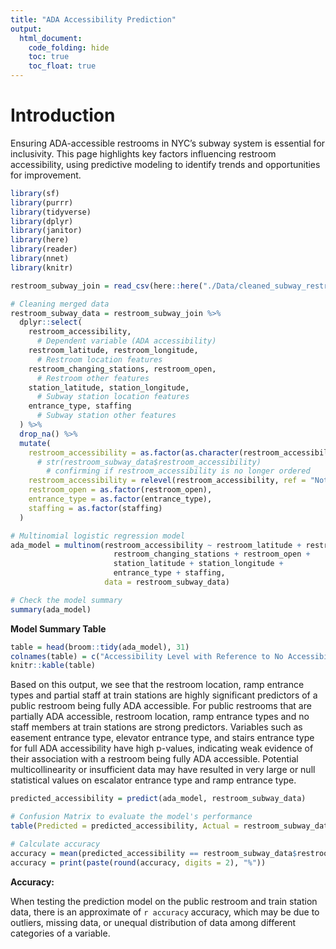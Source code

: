 ```yaml
---
title: "ADA Accessibility Prediction"
output: 
  html_document:
    code_folding: hide
    toc: true
    toc_float: true
---
```

# Introduction

Ensuring ADA-accessible restrooms in NYC's subway system is essential for inclusivity. This page highlights key factors influencing restroom accessibility, using predictive modeling to identify trends and opportunities for improvement.

```r
library(sf)
library(purrr)
library(tidyverse)
library(dplyr)
library(janitor)
library(here)
library(reader)
library(nnet)
library(knitr)
```


```r
restroom_subway_join = read_csv(here::here("./Data/cleaned_subway_restroom_data.csv"))

# Cleaning merged data
restroom_subway_data = restroom_subway_join %>%
  dplyr::select(
    restroom_accessibility,
      # Dependent variable (ADA accessibility)
    restroom_latitude, restroom_longitude,
      # Restroom location features
    restroom_changing_stations, restroom_open,
      # Restroom other features
    station_latitude, station_longitude,
      # Subway station location features
    entrance_type, staffing
      # Subway station other features
  ) %>%
  drop_na() %>% 
  mutate(
    restroom_accessibility = as.factor(as.character(restroom_accessibility)), 
      # str(restroom_subway_data$restroom_accessibility)
        # confirming if restroom_accessibility is no longer ordered
    restroom_accessibility = relevel(restroom_accessibility, ref = "Not Accessible"),
    restroom_open = as.factor(restroom_open),
    entrance_type = as.factor(entrance_type),
    staffing = as.factor(staffing)
  )
```

```r
# Multinomial logistic regression model
ada_model = multinom(restroom_accessibility ~ restroom_latitude + restroom_longitude +
                       restroom_changing_stations + restroom_open +
                       station_latitude + station_longitude + 
                       entrance_type + staffing,
                     data = restroom_subway_data)

# Check the model summary
summary(ada_model)
```

**Model Summary Table**
```r
table = head(broom::tidy(ada_model), 31)
colnames(table) = c("Accessibility Level with Reference to No Accessibility", "Predictors", "Coefficients", "Standard Error", "Test Statistic", "P-Value")
knitr::kable(table)
```
Based on this output, we see that the restroom location, ramp entrance types and partial staff at train stations are highly significant predictors of a public restroom being fully ADA accessible. For public restrooms that are partially ADA accessible, restroom location, ramp entrance types and no staff members at train stations are strong predictors. Variables such as easement entrance type, elevator entrance type, and stairs entrance type for full ADA accessibility have high p-values, indicating weak evidence of their association with a restroom being fully ADA accessible. Potential multicollinearity or insufficient data may have resulted in very large or null statistical values on escalator entrance type and ramp entrance type.

```r
predicted_accessibility = predict(ada_model, restroom_subway_data)

# Confusion Matrix to evaluate the model's performance
table(Predicted = predicted_accessibility, Actual = restroom_subway_data$restroom_accessibility)

# Calculate accuracy
accuracy = mean(predicted_accessibility == restroom_subway_data$restroom_accessibility) * 100
accuracy = print(paste(round(accuracy, digits = 2), "%"))
```
**Accuracy:**

When testing the prediction model on the public restroom and train station data, there is an approximate of `r accuracy` accuracy, which may be due to outliers, missing data, or unequal distribution of data among different categories of a variable.